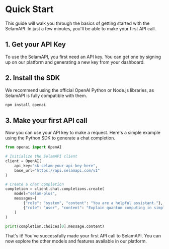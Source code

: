 # Quick Start

This guide will walk you through the basics of getting started with the SelamAPI. In just a few minutes, you'll be able to make your first API call.

## 1. Get your API Key

To use the SelamAPI, you first need an API key. You can get one by signing up on our platform and generating a new key from your dashboard.

## 2. Install the SDK

We recommend using the official OpenAI Python or Node.js libraries, as SelamAPI is fully compatible with them.

```bash copy
npm install openai
```

## 3. Make your first API call

Now you can use your API key to make a request. Here's a simple example using the Python SDK to generate a chat completion.

```python copy
from openai import OpenAI

# Initialize the SelamAPI client
client = OpenAI(
    api_key="sk-selam-your-api-key-here",
    base_url="https://api.selamapi.com/v1"
)

# Create a chat completion
completion = client.chat.completions.create(
    model="selam-plus",
    messages=[
        {"role": "system", "content": "You are a helpful assistant."},
        {"role": "user", "content": "Explain quantum computing in simple terms."}
    ]
)

print(completion.choices[0].message.content)
```

That's it! You've successfully made your first API call to SelamAPI. You can now explore the other models and features available in our platform.
